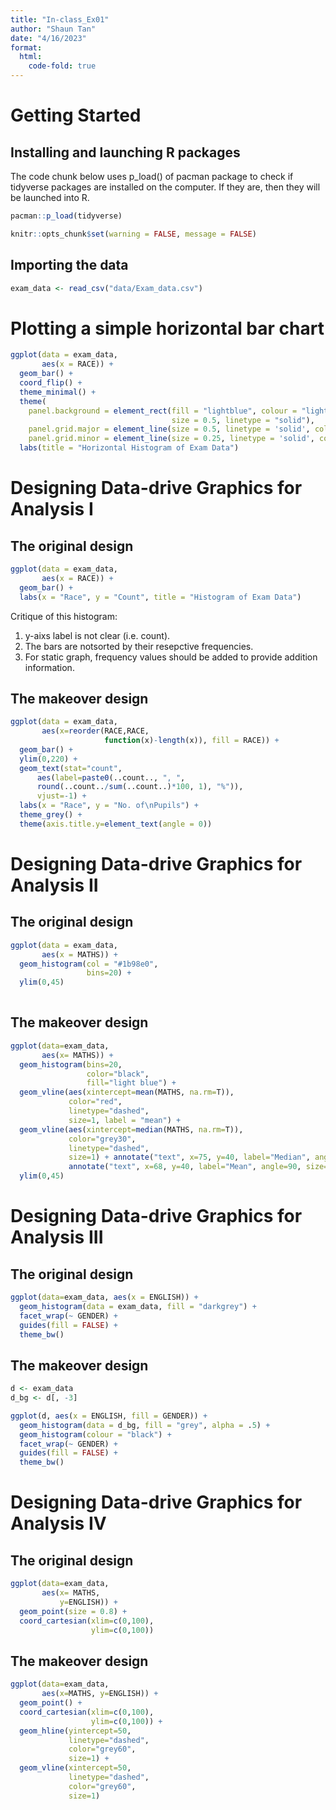 ```yaml
---
title: "In-class_Ex01"
author: "Shaun Tan"
date: "4/16/2023"
format:
  html:
    code-fold: true
---
```


# Getting Started

## Installing and launching R packages

The code chunk below uses p_load() of pacman package to check if tidyverse packages are installed on the computer. If they are, then they will be launched into R.

```r
pacman::p_load(tidyverse)
```

```r
knitr::opts_chunk$set(warning = FALSE, message = FALSE) 
```

## Importing the data

```r
exam_data <- read_csv("data/Exam_data.csv")
```

# Plotting a simple horizontal bar chart

```r
ggplot(data = exam_data,
       aes(x = RACE)) + 
  geom_bar() +
  coord_flip() +
  theme_minimal() +
  theme(
    panel.background = element_rect(fill = "lightblue", colour = "lightblue", 
                                    size = 0.5, linetype = "solid"),
    panel.grid.major = element_line(size = 0.5, linetype = 'solid', colour = "white"), 
    panel.grid.minor = element_line(size = 0.25, linetype = 'solid', colour = "white")) +
  labs(title = "Horizontal Histogram of Exam Data")
```

# Designing Data-drive Graphics for Analysis I

## The original design

```r
ggplot(data = exam_data,
       aes(x = RACE)) + 
  geom_bar() +
  labs(x = "Race", y = "Count", title = "Histogram of Exam Data")
```

Critique of this histogram:

1.  y-aixs label is not clear (i.e. count).
2.  The bars are notsorted by their resepctive frequencies.
3.  For static graph, frequency values should be added to provide addition information.

## The makeover design

```r
ggplot(data = exam_data,
       aes(x=reorder(RACE,RACE,
                     function(x)-length(x)), fill = RACE)) + 
  geom_bar() +
  ylim(0,220) +
  geom_text(stat="count", 
      aes(label=paste0(..count.., ", ", 
      round(..count../sum(..count..)*100, 1), "%")),
      vjust=-1) +
  labs(x = "Race", y = "No. of\nPupils") +
  theme_grey() +
  theme(axis.title.y=element_text(angle = 0))
```
# Designing Data-drive Graphics for Analysis II

## The original design
```r
ggplot(data = exam_data,
       aes(x = MATHS)) + 
  geom_histogram(col = "#1b98e0",
                 bins=20) +
  ylim(0,45)
  
```
## The makeover design

```r
ggplot(data=exam_data, 
       aes(x= MATHS)) +
  geom_histogram(bins=20, 
                 color="black", 
                 fill="light blue") +
  geom_vline(aes(xintercept=mean(MATHS, na.rm=T)),
             color="red", 
             linetype="dashed", 
             size=1, label = "mean") +
  geom_vline(aes(xintercept=median(MATHS, na.rm=T)),
             color="grey30",
             linetype="dashed", 
             size=1) + annotate("text", x=75, y=40, label="Median", angle=90, size=3, color="grey30") +
             annotate("text", x=68, y=40, label="Mean", angle=90, size=3, color="red")
  ylim(0,45)
```

# Designing Data-drive Graphics for Analysis III

## The original design

```r
ggplot(data=exam_data, aes(x = ENGLISH)) +
  geom_histogram(data = exam_data, fill = "darkgrey") +
  facet_wrap(~ GENDER) +
  guides(fill = FALSE) +  
  theme_bw()
```

## The makeover design

```r
d <- exam_data   
d_bg <- d[, -3]  

ggplot(d, aes(x = ENGLISH, fill = GENDER)) +
  geom_histogram(data = d_bg, fill = "grey", alpha = .5) +
  geom_histogram(colour = "black") +
  facet_wrap(~ GENDER) +
  guides(fill = FALSE) +  
  theme_bw()
```
# Designing Data-drive Graphics for Analysis IV

## The original design

```r
ggplot(data=exam_data, 
       aes(x= MATHS, 
           y=ENGLISH)) +
  geom_point(size = 0.8) +
  coord_cartesian(xlim=c(0,100),
                  ylim=c(0,100))
```

## The makeover design

```r
ggplot(data=exam_data, 
       aes(x=MATHS, y=ENGLISH)) +
  geom_point() +
  coord_cartesian(xlim=c(0,100),
                  ylim=c(0,100)) +
  geom_hline(yintercept=50,
             linetype="dashed",
             color="grey60",
             size=1) + 
  geom_vline(xintercept=50, 
             linetype="dashed",
             color="grey60",
             size=1)

```
